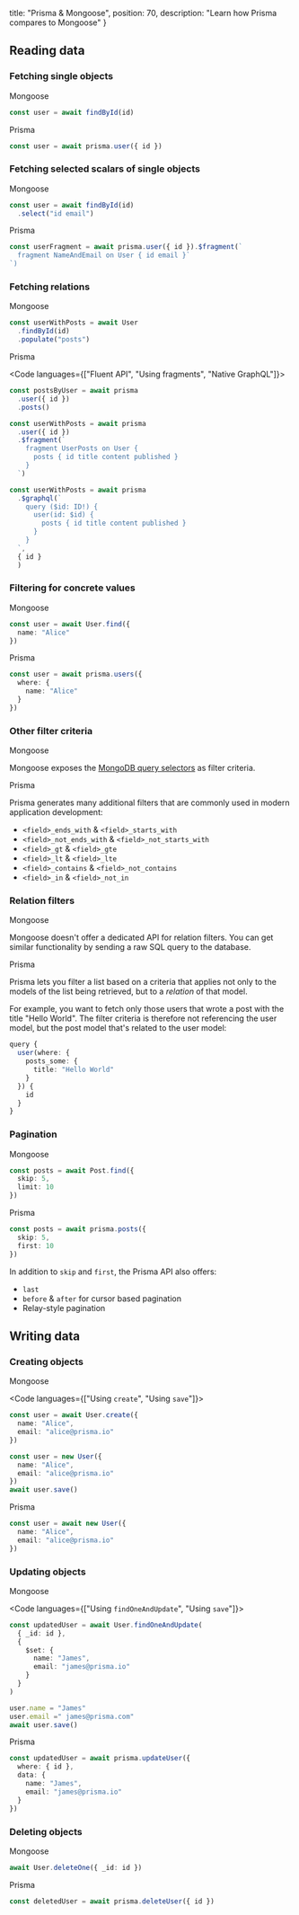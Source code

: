 
  title: "Prisma & Mongoose",
  position: 70,
  description: "Learn how Prisma compares to Mongoose"
}

## Reading data

### Fetching single objects

Mongoose

```ts
const user = await findById(id)
```

Prisma

```ts
const user = await prisma.user({ id })
```

### Fetching selected scalars of single objects

Mongoose

```ts
const user = await findById(id)
  .select("id email")
```

Prisma

```ts
const userFragment = await prisma.user({ id }).$fragment(`
  fragment NameAndEmail on User { id email }`
`)
```

### Fetching relations

Mongoose

```ts
const userWithPosts = await User
  .findById(id)
  .populate("posts")
```

Prisma

<Code languages={["Fluent API", "Using fragments", "Native GraphQL"]}>

```ts
const postsByUser = await prisma
  .user({ id })
  .posts()
```

```ts
const userWithPosts = await prisma
  .user({ id })
  .$fragment(`
    fragment UserPosts on User {
      posts { id title content published }
    }
  `)
```

```ts
const userWithPosts = await prisma
  .$graphql(`
    query ($id: ID!) {
      user(id: $id) {
        posts { id title content published }
      }
    }
  `, 
  { id }
  )
```

</Code>

### Filtering for concrete values

Mongoose

```ts
const user = await User.find({
  name: "Alice"
})
```

Prisma

```ts
const user = await prisma.users({
  where: {
    name: "Alice"
  }
})
```

### Other filter criteria

Mongoose

Mongoose exposes the [MongoDB query selectors](https://docs.mongodb.com/manual/reference/operator/query/#query-selectors) as filter criteria.

Prisma

Prisma generates many additional filters that are commonly used in modern application development:

- `<field>_ends_with` & `<field>_starts_with`
- `<field>_not_ends_with` & `<field>_not_starts_with`
- `<field>_gt` & `<field>_gte`
- `<field>_lt` & `<field>_lte`
- `<field>_contains` & `<field>_not_contains`
- `<field>_in` & `<field>_not_in`

### Relation filters

Mongoose

Mongoose doesn't offer a dedicated API for relation filters. You can get similar functionality by sending a raw SQL query to the database.

Prisma

Prisma lets you filter a list based on a criteria that applies not only to the models of the list being retrieved, but to a _relation_ of that model. 

For example, you want to fetch only those users that wrote a post with the title "Hello World". The filter criteria is therefore not referencing the user model, but the post model that's related to the user model:

```ts
query {
  user(where: {
    posts_some: {
      title: "Hello World"
    }
  }) {
    id
  }
}
```

### Pagination

Mongoose

```ts
const posts = await Post.find({
  skip: 5,
  limit: 10
})
```

Prisma

```ts
const posts = await prisma.posts({
  skip: 5,
  first: 10
})
```

In addition to `skip` and `first`, the Prisma API also offers:

- `last`
- `before` & `after` for cursor based pagination
- Relay-style pagination

## Writing data

### Creating objects

Mongoose

<Code languages={["Using `create`", "Using `save`"]}>

```ts
const user = await User.create({
  name: "Alice",
  email: "alice@prisma.io"
})
```

```ts
const user = new User({
  name: "Alice",
  email: "alice@prisma.io"
})
await user.save()
```

</Code>

Prisma

```ts
const user = await new User({
  name: "Alice",
  email: "alice@prisma.io"
})
```

### Updating objects

Mongoose

<Code languages={["Using `findOneAndUpdate`", "Using `save`"]}>

```ts
const updatedUser = await User.findOneAndUpdate(
  { _id: id },
  {
    $set: {
      name: "James",
      email: "james@prisma.io"
    }
  }
)
```

```ts
user.name = "James"
user.email =" james@prisma.com"
await user.save()
```

</Code>

Prisma

```ts
const updatedUser = await prisma.updateUser({
  where: { id },
  data: {
    name: "James",
    email: "james@prisma.io"
  }
})
```

### Deleting objects

Mongoose

```ts
await User.deleteOne({ _id: id })
```

Prisma

```ts
const deletedUser = await prisma.deleteUser({ id })
```
